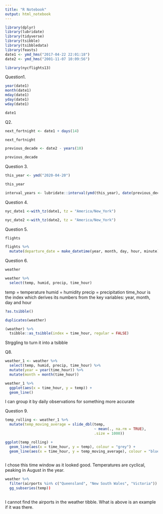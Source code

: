 ```yaml
---
title: "R Notebook"
output: html_notebook
---
```


```r
library(dplyr)
library(lubridate)
library(tidyverse)
library(tsibble)
library(tsibbledata)
library(feasts)
date1 <- ymd_hms("2017-04-22 22:01:18")
date2 <- ymd_hms("2001-11-07 10:09:56")
```

```r
library(nycflights13)
```

Question1.

```r
year(date1)
month(date1)
mday(date1)
yday(date1)
wday(date1)

date1
```

Q2.

```r
next_fortnight <- date1 + days(14)

next_fortnight

previous_decade <- date2 - years(10)

previous_decade
```

Question 3.

```r
this_year <- ymd("2020-04-20")
```

```r
this_year
```

```r
interval_years <- lubridate::interval(ymd(this_year), date(previous_decade))
```

Question 4.

```r
nyc_date1 <-with_tz(date1, tz = "America/New_York")
```

```r
nyc_date2 <-with_tz(date2, tz = "America/New_York")
```

Question 5.

```r
flights
```

```r
flights %>% 
  mutate(departure_date = make_datetime(year, month, day, hour, minute))
```

Question 6.

```r
weather
```

```r
weather %>% 
  select(temp, humid, precip, time_hour)
```

temp = temperature
humid = humidity
precip = precipitation
time_hour is the index which derives its numbers from the key variables: year, month, day and hour

```r
?as.tsibble()
```


```r
duplicates(weather)
```


```r
(weather) %>% 
  tsibble::as_tsibble(index = time_hour, regular = FALSE)
```

Strggling to turn it into a tsibble

Q8.

```r
weather_1 <- weather %>% 
  select(temp, humid, precip, time_hour) %>% 
  mutate(year = year(time_hour)) %>% 
  mutate(month = month(time_hour))
```

```r
weather_1 %>% 
  ggplot(aes(x = time_hour, y = temp)) +
  geom_line()
```

I can group it by daily observations for something more accurate

Question 9.

```r
temp_rolling <- weather_1 %>% 
  mutate(temp_moving_average = slide_dbl(temp,
                                         ~ mean(., na.rm = TRUE),
                                         .size = 1000))

ggplot(temp_rolling) + 
  geom_line(aes(x = time_hour, y = temp), colour = "grey") +
  geom_line(aes(x = time_hour, y = temp_moving_average), colour = "blue")
  
```
I chose this time window as it looked good. Temperatures are cyclical, peaking in August in the year.


```r
weather %>% 
  filter(airports %in% c("Queensland", "New South Wales", "Victoria")) %>% 
  gg_subseries(temp))
  
```
I cannot find the airports in the weather tibble. What is above is an example if it was there.



